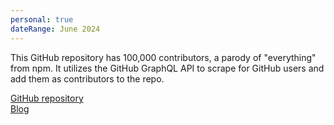 ```yaml
---
personal: true
dateRange: June 2024
---
```


This GitHub repository has 100,000 contributors, a parody of "everything" from npm. It utilizes the GitHub GraphQL API to scrape for GitHub users and add them as contributors to the repo.

[GitHub repository](https://github.com/ArhanChaudhary/everyone) \
[Blog](/blog/my-github-repository-has-100000-contributors/)